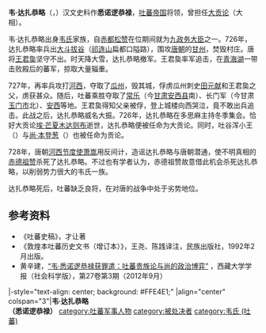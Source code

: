 '''韦·达扎恭略'''（{{Bo|z=དབས་ཏ་ར་ཁོང་ལོད}}，{{Bd|？||728年||}}）汉文史料作'''悉诺逻恭禄'''，[[吐蕃帝国|吐蕃帝国]]将领，曾担任[[大贡论|大贡论]]（大相）。

韦·达扎恭略出身[[韦氏_(吐蕃)|韦氏]]家族，自[[赤都松赞|赤都松赞]]在位期间就为[[九政务大臣|九政务大臣]]之一。726年，达扎恭略率兵出[[大斗拔谷|大斗拔谷]]（[[祁连山|祁连山]]扁都口隘路），围攻[[唐朝|唐朝]]的[[甘州|甘州]]，焚毁村庄。唐将[[王君㚟|王君㚟]]坚守不出。时天降大雪，达扎恭略撤军。王君㚟率军追击，在[[青海湖|青海湖]]一带击败殿后的蕃军，掠取大量辎重。

727年，再率兵攻打[[河西|河西]]，夺取了[[瓜州|瓜州]]，毁其城，俘虏瓜州刺史[[田元献|田元献]]和王君㚟之父，虏获甚众。随后，吐蕃乘胜夺取了[[常乐|常乐]]（今[[甘肃|甘肃]][[安西县|安西县]]南）、长门军（今甘肃[[玉门市|玉门市]]北）、[[安西|安西]]等地。王君㚟得知父亲被俘，登上城楼向西哭泣，竟不敢出兵追击。此战之后，达扎恭略威名大振。726年，达扎恭略在多思麻主持冬季集会。恰好大贡论[[埃·芒夏木达则布|埃·芒夏木达则布]]逝世，达扎恭略便被任命为大贡论。同时，吐谷浑小王（{{Bo|z=འབོན་འ་ཞ་རྗེ་}}）与[[尚·本登葱|尚·本登葱]]（{{Bo|z=ཞང་དཔོན་གདན་ཚོམ་}}）也被任命为贡论。

728年，唐朝[[河西节度使|河西节度使]][[萧嵩|萧嵩]]用反间计，造谣达扎恭略与唐朝潜通，使不明真相的[[赤德祖赞|赤德祖赞]]杀死了达扎恭略。不过也有学者认为，赤德祖赞故意借此机会杀死达扎恭略，以削弱势力很大的韦氏一族。

达扎恭略死后，吐蕃缺乏良将，在对唐的战争中处于劣势地位。

==参考资料==
*《吐蕃史稿》，才让著
*《敦煌本吐蕃历史文书（增订本）》，王尧、陈践译注，民族出版社，1992年2月出版。
*黄辛建，[http://www.wanfangdata.com.cn/details/detail.do?_type=perio&id=xzdxxb201203017 “韦·悉诺逻恭禄获罪遣：吐蕃贵族论与尚的政治博弈”] {{Wayback|url=http://www.wanfangdata.com.cn/details/detail.do?_type=perio&id=xzdxxb201203017 |date=20190413140414 }}，西藏大学学报（社会科学版），第27卷第3期（2012年9月）
{{start box}}
|-style="text-align: center; background: #FFE4E1;"
|align="center" colspan="3"|'''韦·达扎恭略<br />（悉诺逻恭禄）'''
{{s-before|[[埃·芒夏木达则布|埃·芒夏木达则布]]}}
{{s-title|[[吐蕃|吐蕃]][[吐蕃大相列表|大贡论]]|727年—728年}}
{{s-after|[[没庐·穷桑倭儿芒|没庐·穷桑倭儿芒]]}}
{{end box}}
{{吐蕃大相}}
[[category:吐蕃军事人物|category:吐蕃军事人物]]
[[category:被处决者|category:被处决者]]
[[category:韦氏_(吐蕃)|category:韦氏 (吐蕃)]]